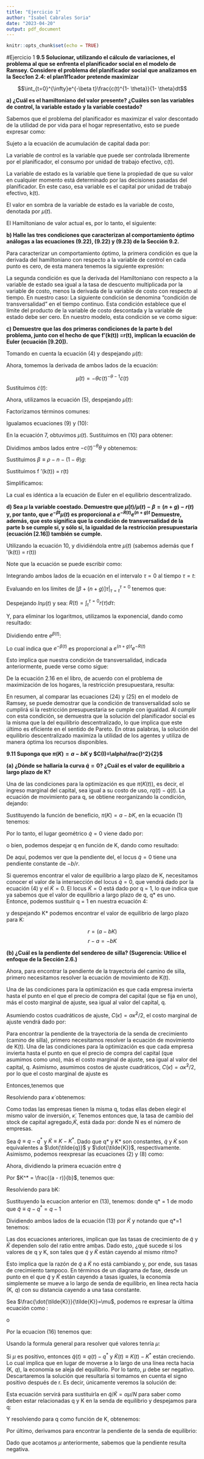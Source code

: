 ```yaml
---
title: "Ejercicio 1"
author: "Isabel Cabrales Soria"
date: "2023-04-20"
output: pdf_document
---
```



```r
knitr::opts_chunk$set(echo = TRUE)
```

#Ejercicio 1
**9.5 Solucionar, utilizando el cálculo de variaciones, el problema al que se enfrenta el planificador social en el modelo de Ramsey. Considere el problema del planificador social que analizamos en la Secc1on 2.4: el plan1f1cador pretende maximizar**

$$\int_{t=0}^{\infty}e^{-\beta t}\frac{c(t)^{1- \theta}}{1- \theta}dt$$


**a) ¿Cuál es el hamiltoniano del valor presente? ¿Cuáles son las variables de control, la variable estado y la variable coestado?**

Sabemos que el problema del planificador es maximizar el valor descontado de la utilidad de por vida para el hogar representativo, esto se puede expresar como:

\begin{equation}
    \int_{t=0}^{\infty} e^{-\beta t} \frac{c(t)^{1-\theta}}{1-\theta} dt
\end{equation}

Sujeto a la ecuación de acumulación de capital dada por:

\begin{equation}
  \dot{K}(t)=fk(t)=f(k(t))-c(t)-(n + g)k(t)
\end{equation}

La variable de control es la variable que puede ser controlada libremente por el planificador, el consumo por unidad de trabajo efectivo, c(t).

La variable de estado es la variable que tiene la propiedad de que su valor en cualquier momento está determinado por las decisiones pasadas del planificador. En este caso, esa variable es el capital por unidad de trabajo efectivo, k(t). 

El valor en sombra de la variable de estado es la variable de costo, denotada por $\mu(t)$.

El Hamiltoniano de valor actual es, por lo tanto, el siguiente:

\begin{equation}
H(k(t),c(t))=\frac{c(t)^{1-\theta}}{1-\theta}+\mu (t) [fk(t)=f(k(t))-c(t)-(n + g)k(t)]
\end{equation}

**b) Halle las tres condiciones que caracterizan al comportamiento óptimo análogas a las ecuaciones (9.22), (9.22) y (9.23) de la Sección 9.2.**

Para caracterizar un comportamiento óptimo, la primera condición es que la derivada del hamiltoniano con respecto a la variable de control en cada punto es cero, de esta manera tenemos la siguiente expresión:

\begin{equation}
\frac{\partial H(k(t),c(t))}{\partial c(t)}=c(t)^{-\theta}-\mu(t)=0
\end{equation}

La segunda condición es que la derivada del Hamiltoniano con respecto a la variable de estado sea igual a la tasa de descuento multiplicada por la variable de costo, menos la derivada de la variable de costo con respecto al tiempo. En nuestro caso:
\begin{equation}
\frac{\partial H(k(t),c(t))}{\partial c(t)}=\mu (t)f'(k(t))-\mu(t)(n+g)=\beta \mu(t)- \dot{\mu}(t)
\end{equation}
La siguiente condición se denomina "condición de transversalidad" en el tiempo continuo.
Esta condición establece que el límite del producto de la variable de costo descontada y la variable de estado debe ser cero. En nuestro modelo, esta condición se ve como sigue:

\begin{equation}
lim_{t \to \infty} e^{-\beta t} \mu (t)k(t) = 0
\end{equation}

**c) Demuestre que las dos primeras condiciones de la parte b del problema, junto con el hecho de que f'(k(t)) =r(t), implican la ecuación de Euler (ecuación [9.20]).**

Tomando en cuenta la ecuación (4) y despejando $\mu(t)$:

\begin{equation}
\mu(t)=c(t)^{-\theta}
\end{equation}

Ahora, tomemos la derivada de ambos lados de la ecuación:

$$\dot{\mu}(t)={-\theta}c(t)^{-\theta-1}\dot{c}(t)$$
Sustituimos $\dot{c}(t)$:

\begin{equation}
\dot{\mu}(t)=-\theta c(t)^{-\theta}\frac{\dot{c}(t)}{c(t)}
\end{equation}

Ahora, utilizamos la ecuación (5), despejando $\dot{\mu}(t)$:

\begin{equation}
\dot{\mu}(t)=\beta \mu(t)-\mu (t)f'(k(t))+\mu(t)(n+g)
\end{equation}

Factorizamos términos comunes:

\begin{equation}
\dot{\mu}(t)=\mu(t)[\beta-f'(k(t))+(n+g)]
\end{equation}

Igualamos ecuaciones (9) y (10):

\begin{equation}
-\theta c(t)^{-\theta}\frac{\dot{c}(t)}{c(t)}=\mu(t)[\beta-f'(k(t))+(n+g)]
\end{equation}

En la ecuación 7, obtuvimos $\mu(t)$. Sustituimos en (10) para obtener:

\begin{equation}
-\theta c(t)^{-\theta}\frac{\dot{c}(t)}{c(t)}=c(t)^{-\theta}[\beta-f'(k(t))+(n+g)]
\end{equation}

Dividimos ambos lados entre $-c(t)^{-\theta}\theta$ y obtenemos:

\begin{equation}
\frac{\dot{c}(t)}{c(t)}=\frac{[\beta-f'(k(t))+(n+g)]}{-\theta}
\end{equation}

Sustituimos $\beta \equiv \rho-n-(1- \theta)g$:

\begin{equation}
\frac{\dot{c}(t)}{c(t)}=\frac{[(\rho-n-(1- \theta)g)-f'(k(t))+(n+g)]}{-\theta}
\end{equation}

Sustituimos  f '(k(t)) = r(t)
\begin{equation}
\frac{\dot{c}(t)}{c(t)}=\frac{[(\rho-n-(1- \theta)g)-r(t)+(n+g)]}{-\theta}
\end{equation}

Simplificamos:

\begin{equation}
\frac{\dot{c}(t)}{c(t)}=\frac{r(t)-\rho-\theta(g)}{-\theta}
\end{equation}

La cual es idéntica a la ecuación de Euler en el  equilibrio descentralizado.

**d) Sea $\mu$ la variable coestado. Demuestre que $\dot{\mu}(t)/\mu(t)-\beta=(n + g)-r(t)$ y, por tanto, que $e^{-\beta t}\mu (t)$ es proporcional a $e^{-R(t)}e^{(n+g)t}$ Demuestre, además, que esto significa que la condición de transversalidad de la parte b se cumple si, y sólo si, la igualdad de la  restricción presupuestaria (ecuación [2.16]) también se cumple.**

Utilizando la ecuación 10, y dividiéndola entre $\mu(t)$ (sabemos además que f '(k(t)) = r(t))
\begin{equation}
\frac{\dot{\mu}(t)}{\mu(t)}=[\beta-r(t)+(n+g)]
\end{equation}

Note que la ecuación se puede escribir como:
\begin{equation}
\frac{\partial{\mu}(t)}{\partial (t)}=[\beta-r(t)+(n+g)]
\end{equation}

Integrando ambos lados de la ecuación en el intervalo $\tau=0$ al tiempo $\tau=t$:

\begin{equation}
ln\mu (t)- ln\mu (0)=[\beta+(n+g)]\tau\bigg\vert_{\tau=t}^{\tau=0}-\int_{t}^{\tau=0} r(\tau)d\tau
\end{equation}


Evaluando en los límites de $[\beta+(n+g)]\tau\bigg\vert_{\tau=t}^{\tau=0}$ tenemos que:

\begin{equation}
ln\mu (t)- ln\mu (0)=\beta(t)+(n+g)t-\int_{t}^{\tau=0} r(\tau)d\tau
\end{equation}

Despejando $ln\mu (t)$ y sea: $R(t)= \int_{t}^{\tau=0} r(\tau)d\tau$:

\begin{equation}
ln\mu (t)=ln\mu (0)+\beta(t)+(n+g)t-R(t)
\end{equation}

Y, para eliminar los logaritmos, utilizamos la exponencial, dando como resultado:

\begin{equation}
\mu(t)=\mu (0)e^{\beta(t)}e^{(n+g)t}e^{-R(t)}
\end{equation}


Dividiendo entre $e^{\beta(t)}$:

\begin{equation}
\mu(t)e^{-\beta(t)}=\mu (0)e^{(n+g)t}e^{-R(t)}
\end{equation}

Lo cual indica que $e^{-\beta(t)}$ es proporcional a $e^{(n+g)t}e^{-R(t)}$

Esto implica que nuestra condición de transversalidad, indicada anteriormente, puede verse como sigue:

\begin{equation}
lim_{t \to \infty} e^{(n+g)t}e^{-R(t)}k(t)=0
\end{equation}

De la ecuación 2.16 en el libro, de acuerdo con el problema de maximización de los hogares, la restricción presupuestara, resulta: 
\begin{equation}
lim_{t \to \infty} e^{(n+g)t}e^{-R(t)}k(t) \geq 0
\end{equation}

En resumen, al comparar las ecuaciones (24) y (25) en el modelo de Ramsey, se puede demostrar que la condición de transversalidad solo se cumplirá si la restricción presupuestaria se cumple con igualdad. Al cumplir con esta condición, se demuestra que la solución del planificador social es la misma que la del equilibrio descentralizado, lo que implica que este último es eficiente en el sentido de Pareto. En otras palabras, la solución del equilibrio descentralizado maximiza la utilidad de los agentes y utiliza de manera óptima los recursos disponibles.


**9.11 Suponga que $\pi(K)=a-bK$ y $C(I)=\alpha\frac{I^2}{2}$**

**(a) ¿Dónde se hallaría la curva $\dot{q}= 0$? ¿Cuál es el valor de equilibrio a largo plazo de K?**

Una de las condiciones para la optimización es que $\pi(K(t))$, es decir, el ingreso marginal del capital, sea igual a su costo de uso, $rq(t)- \dot{q}(t)$.
La ecuación de movimiento para q, se obtiene reorganizando la condición, dejando:

\setcounter{equation}{0}
\begin{equation}
\dot{q}(t) = rq(t) - \pi(K(t))
\end{equation}

Sustituyendo la función de beneficio, $\pi(K) = a - bK$, en la ecuación (1) tenemos:
\begin{equation}
\dot{q}(t) = rq(t) - a + bK(t)
\end{equation}

Por lo tanto, el lugar geométrico $\dot{q} = 0$ viene dado por:
\begin{equation}
rq - a + bK = 0
\end{equation}

o bien, podemos despejar q en función de K, dando como resultado:

\begin{equation}
q = \frac{(a - bK)}{r}
\end{equation}

De aquí, podemos ver que la pendiente del, el locus $\dot{q}= 0$ tiene una pendiente constante de $-b/r$.


Si queremos encontrar el valor de equilibrio a largo plazo de K, necesitamos conocer el valor de la intersección del locus $\dot{q} = 0$, que vendrá dado por la ecuación (4)  y el $\dot{K}= 0$. El locus $\dot{K}= 0$ está dado por q = 1, lo que indica que ya sabemos que el valor de equilibrio a largo plazo de q, q* es uno. Entonce, podemos sustituir q = 1 en nuestra ecuación 4:

\begin{equation}
1 = \frac{(a - bK)}{r}
\end{equation}

y despejando K* podemos encontrar el valor de equilibrio de largo plazo para K:

$$r= (a - bK)$$
$$r-a= - bK$$

\begin{equation}
K^* = \frac{(a - r)}{b}
\end{equation}

**(b) ¿Cuál es la pendiente del sendereo de silla? (Sugerencia: Utilice el enfoque de la Sección 2.6.)**

Ahora, para encontrar la pendiente de la trayectoria del camino de silla, primero necesitamos resolver la ecuación de movimiento de K(t). 

Una de las condiciones para la optimización es que cada empresa invierta hasta el punto en el que el precio de compra del capital (que se fija en uno), más el costo marginal de ajuste, sea igual al valor del capital, q. 

Asumiendo costos cuadráticos de ajuste, $C(\dot{\kappa}) = \alpha\dot{\kappa}^2/2$, el costo marginal de ajuste vendrá dado por:

Para encontrar la pendiente de la trayectoria de la senda de crecimiento (camino de silla), primero necesitamos resolver la ecuación de movimiento de K(t). Una de las condiciones para la optimización es que cada empresa invierta hasta el punto en que el precio de compra del capital (que asumimos como uno), más el costo marginal de ajuste, sea igual al valor del capital, q. Asimismo, asumimos costos de ajuste cuadráticos, $C(\dot{\kappa}) = \alpha\dot{\kappa}^2/2$, por lo que el costo marginal de ajuste es 

\begin{equation}
\delta C(\dot{\kappa}))/\delta\dot{\kappa}= \alpha\dot{\kappa}
\end{equation}


Entonces,tenemos que 
\begin{equation}
q=1+\alpha\dot{\kappa}
\end{equation}

Resolviendo para $\dot{\kappa}$ obtenemos:
\begin{equation}
\dot{\kappa}=(q-1)/\alpha
\end{equation}

Como todas las empresas tienen la misma q, todas ellas deben elegir el mismo valor de inversión, $\dot{\kappa}$. Tenemos entonces que, la tasa de cambio del stock de capital agregado,$\dot{K}$, está dada por:
\begin{equation}
\dot{K}=N(q-1)/\alpha
\end{equation}
donde N es el número de empresas.

Sea $\tilde{q}\equiv q-q^*$ y $\tilde{K}\equiv K- K^*$. Dado que q* y K* son constantes, $\dot{q}$ y $\dot{K}$ son equivalentes a $\dot{\tilde{q}}$ y $\dot{\tilde{K}}$, respectivamente. Asimismo, podemos reexpresar las ecuaciones (2) y (8) como: 


 \begin{equation}
 \dot{\tilde{q}}= rq-a+bK
 \end{equation}
 
\begin{equation}
 \dot{\tilde{K}}= N(q-1)/\alpha
\end{equation}
 
 Ahora, dividiendo la primera ecuación entre $\tilde{q}$
 \begin{equation}
 \frac{\dot\tilde{q}}{\tilde{q}}=\frac{rq-a+bK}{\tilde{q}}
\end{equation}

Por $K^* = \frac{(a - r)}{b}$, tenemos que:

\begin{equation}
{\tilde{K}}=\frac{bK-a+r}{b} 
 \end{equation}


Resolviendo para bK:
 \begin{equation}
 bK=b\tilde{K}+a-r
\end{equation}

 
Sustituyendo la ecuacion anterior en (13), tenemos:
 \begin{equation}
\frac{\dot{\tilde{q}}}{\tilde{q}} = \frac{rq-a+b\tilde{K}+a-r}{\tilde{q}}=\frac{r(q-1)}{\tilde{q}}+\frac{b\tilde{K}}{\tilde{q}}=r+b\frac{\tilde{K}}{\tilde{q}}
 \end{equation}
donde q* = 1 de modo que $\tilde{q}\equiv q-q^*=q-1$

Dividiendo ambos lados de la ecuación (13) por $\tilde{K}$ y notando que q*=1 tenemos:
 \begin{equation}
\frac{\dot{\tilde{K}}}{\dot{\tilde{K}}} = \frac{N}{\alpha} \frac{\tilde{q}}{\tilde{K}}   
\end{equation}

Las dos ecuaciones anteriores, implican que las tasas de crecimiento de $\tilde{q}$ y $\tilde{K}$ dependen solo del ratio entre ambas. Dado esto, ¿qué sucede si los valores de q y K, son tales que $\tilde{q}$ y $\tilde{K}$ están cayendo al mismo ritmo?

Esto implica que la razón de $\tilde{q}$ a $\tilde{K}$ no está cambiando y, por ende, sus tasas de crecimiento tampoco. En términos de un diagrama de fase, desde un punto en el que $\tilde{q}$ y $\tilde{K}$ están cayendo a tasas iguales, la economía simplemente se mueve a lo largo de senda de equilibrio, en línea recta hacia (K*, q*) con su distancia cayendo a una tasa constante.

Sea $\frac{\dot{\tilde{K}}}{\tilde{K}}=\mu$, podemos re expresar la última ecuación como :

\begin{equation}
\mu= \frac{N}{\alpha}\frac{\tilde{q}}{\tilde{K}} 
\end{equation}
o
\begin{equation}
\frac{\tilde{q}}{\tilde{K}}= \frac{\alpha \mu}{N}
\end{equation}

Por la ecuacion (16) tenemos que:

\begin{equation}
\mu = r+(bN/\alpha\mu)) 
\end{equation}

\begin{equation}
\alpha\mu^2 - \alpha r\mu - bN=0
\end{equation}

Usando la formula general para resolver qué valores tenría $\mu$:

\begin{equation}
\mu= \frac{\alpha r \pm\sqrt{\alpha^2 r^2 + 4\alpha bN }}{2\alpha}= \frac{r \pm\sqrt{r^2 + (4bN/\alpha)}}{2}
\end{equation}

Si $\mu$ es positivo, entonces $\tilde{q}(t)\equiv q(t)-q^*$ y $\tilde{K}(t)\equiv K(t)-K^*$ están creciendo. Lo cual implica que en lugar de moverse a lo largo de una línea recta hacia (K*, q*), la economía se aleja del equilibrio. Por lo tanto, $\mu$ debe ser negativo. Descartaremos la solución que resultaría si tomamos en cuenta el signo positivo después de r. Es decir, únicamente veremos la solución de:

\begin{equation}
\mu = \frac{r - \sqrt{r^2 + (4bN/\alpha)}}{2}
\end{equation}

Esta ecuación servirá para sustituirla en $\tilde{q}/\tilde{K}= \alpha \mu/N$ para saber como deben estar relacionadas q y K en la senda de equilibrio y despejamos para q: 

\begin{equation}
\frac{\tilde{q}}{\tilde{K}} \equiv \frac{q- q^*}{K-K^*} =  \frac{\alpha\left[ r-\sqrt{r^2 +(4bN/\alpha)}\right]}{2N}
\end{equation}

Y resolviendo para q como función de K, obtenemos:
\begin{equation}
q=q^* + \alpha \left[ \frac{\left[ r-\sqrt{r^2 +(4bN/\alpha)}\right]}{2N}\right] (K-K^*)
\end{equation}

Por último, derivamos para encontrar la pendiente de la senda de equilibrio:

\begin{equation}
\frac{\delta q}{\delta K}=\alpha\left[\frac{r-\sqrt{r^2+ (4\alpha bN)/\alpha}}{2N}\right] < 0
\end{equation}

Dado que acotamos $\mu$ anteriormente, sabemos que la pendiente resulta negativa.



